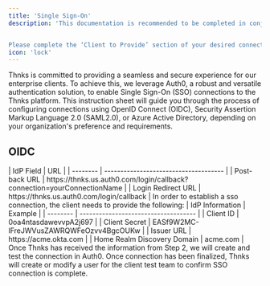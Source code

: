 ```yaml
---
title: 'Single Sign-On'
description: 'This documentation is recommended to be completed in conjunction with a member of the Thnks SSO team for exchanging sensitive information.


Please complete the ‘Client to Provide’ section of your desired connection and send back to sso@thnks.com. A member of our team will follow up shortly.  In your email back please be sure to provide the connectionName used as well.'
icon: 'lock'
---
```


Thnks is committed to providing a seamless and secure experience for our enterprise clients. To achieve this, we leverage Auth0, a robust and versatile authentication solution, to enable Single Sign-On (SSO) connections to the Thnks platform. This instruction sheet will guide you through the process of configuring connections using OpenID Connect (OIDC), Security Assertion Markup Language 2.0 (SAML2.0), or Azure Active Directory, depending on your organization's preference and requirements.

## OIDC
<Steps>
  <Step title="Thnks Information">
    | IdP Field | URL |
    | -------- | ------------------------------------- |
    | Post-back URL     | https://thnks.us.auth0.com/login/callback?connection=<Tooltip tip="yourConnectionName is provided by Thnks and will always be the name of your company.  If you feel comfortable completing without a Thnks Team member then please respond to sso@thnks.com with yourConnectionName (case sensitive) and your X.509 Signing Certificate">yourConnectionName</Tooltip>                     |
    | Login Redirect URL     | https://thnks.us.auth0.com/login/callback                    |
  </Step>
  <Step title="Client Information">
    In order to establish a sso connection, the client needs to provide the following:
    | IdP Information | Example                              |
    | --------  | ------------------------------------ |
    | Client ID     | 0oa4ntasdawevvpA2j697            |
    | Client Secret     | EASf9W2MC-lFreJWVusZAWRQWFeOzvv4BgcOUKw            |
    | Issuer URL     | https://acme.okta.com            |
    | Home Realm Discovery Domain     | acme.com            |
  </Step>
  <Step title="Verification">
    Once Thnks has received the information from Step 2, we will create and test the connection in Auth0.
  </Step>
  <Step title="Testing">
    Once connection has been finalized, Thnks will create or modify a user for the client test team to confirm SSO connection is complete.
  </Step>
</Steps>